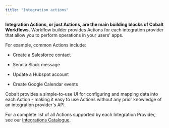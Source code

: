 ```yaml
---
title: "Integration actions"
---
```


**Integration Actions, or just Actions, are the main building blocks of Cobalt Workflows.** Workflow builder provides Actions for each integration provider that allow you to perform operations in your users' apps.

For example, common Actions include:

* Create a Salesforce contact

* Send a Slack message

* Update a Hubspot account

* Create Google Calendar events

Cobalt provides a simple-to-use UI for configuring and mapping data into each Action - making it easy to use Actions without any prior knowledge of an integration provider's API.


For a complete list of all Actions supported by each Integration Provider, see our [Integrations Catalogue](/cobalt/reference/integration-catalogue).